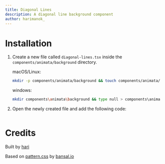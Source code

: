 ```yaml
---
title: Diagonal Lines
description: A diagonal line background component
author: harimanok_
---
```


<ComponentPreview name="background-diagonal-lines--docs" />

# Installation

1. Create a new file called `diagonal-lines.tsx` inside the `components/animata/background` directory.

   macOS/Linux:

   ```bash
   mkdir -p components/animata/background && touch components/animata/background/diagonal-lines.tsx
   ```

   windows:

   ```bash
   mkdir components\animata\background && type null > components\animata\background\diagonal-lines.tsx
   ```

2. Open the newly created file and add the following code:

   ```jsx file=<rootDir>/animata/background/diagonal-lines.tsx

   ```

# Credits

Built by [hari](https://github.com/hari)

Based on [pattern.css](https://bansal.io/pattern-css) by [bansal.io](https://bansal.io/)
